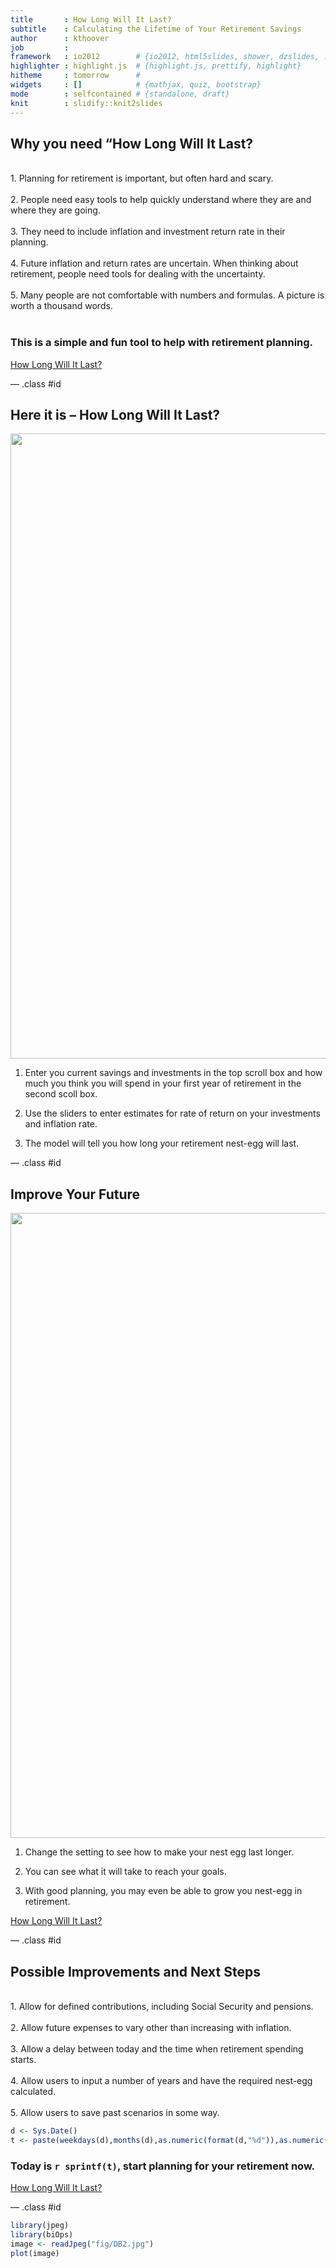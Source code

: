 ```yaml
---
title       : How Long Will It Last?
subtitle    : Calculating the Lifetime of Your Retirement Savings
author      : kthoover
job         : 
framework   : io2012        # {io2012, html5slides, shower, dzslides, ...}
highlighter : highlight.js  # {highlight.js, prettify, highlight}
hitheme     : tomorrow      # 
widgets     : []            # {mathjax, quiz, bootstrap}
mode        : selfcontained # {standalone, draft}
knit        : slidify::knit2slides
---
```



## Why you need "How Long Will It Last?  
<br>
1.  Planning for retirement is important, but often hard and scary. 
<br>
<br>
2.  People need easy tools to help quickly understand where they are and where they are going. 
<br>
<br>
3.  They need to include inflation and investment return rate in their planning. 
<br>
<br>
4.  Future inflation and return rates are uncertain.  When thinking about retirement, people need tools for dealing with the uncertainty. 
<br>
<br>
5.  Many people are not comfortable with numbers and formulas.  A picture is worth a thousand words.  
<br>

### This is a simple and fun tool to help with retirement planning.

[How Long Will It Last?](https://kthoover.shinyapps.io/Shiny1/)


--- .class #id 



## Here it is -- How Long Will It Last?


<img src="assets/fig/DB1.png" style="width: 1000px;"/>  


1.  Enter you current savings and investments in the top scroll box and how much you think you will spend in your first year of retirement in the second scoll box.

2.  Use the sliders to enter estimates for rate of return on your investments and inflation rate.

3.  The model will tell you how long your retirement nest-egg will last.


--- .class #id 

## Improve Your Future

<img src="assets/fig/IB1.png" style="width: 1000px;"/>  


1.  Change the setting to see how to make your nest egg last longer.

2.  You can see what it will take to reach your goals.

3.  With good planning, you may even be able to grow you nest-egg in retirement.

[How Long Will It Last?](https://kthoover.shinyapps.io/Shiny1/)


--- .class #id 




## Possible Improvements and Next Steps  
<br>
1.  Allow for defined contributions, including Social Security and pensions. 
<br>
<br>
2.  Allow future expenses to vary other than increasing with inflation. 
<br>
<br>
3.  Allow a delay between today and the time when retirement spending starts. 
<br>
<br>
4.  Allow users to input a number of years and have the required nest-egg calculated. 
<br>
<br>
5.  Allow users to save past scenarios in some way.


```r
d <- Sys.Date()
t <- paste(weekdays(d),months(d),as.numeric(format(d,"%d")),as.numeric(format(d,"%Y")))

```


### Today is `r sprintf(t)`, start planning for your retirement now.

[How Long Will It Last?](https://kthoover.shinyapps.io/Shiny1/)



--- .class #id 



```r
library(jpeg)
library(biOps)
image <- readJpeg("fig/DB2.jpg")
plot(image)

```


